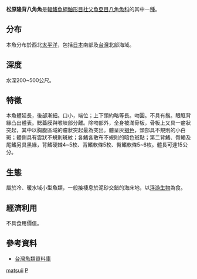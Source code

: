 {{Speciesbox
| taxon = Percis matsuii
| binomial_authority = [[Matsubara|Matsubara]], 1936
| status= LC
| status_system = iucn3.1
}}

'''松原隆背八角魚'''是[[輻鰭魚綱|輻鰭魚綱]][[鮋形目|鮋形目]][[杜父魚亞目|杜父魚亞目]][[八角魚科|八角魚科]]的其中一[[種|種]]。

==分布==
本魚分布於西北[[太平洋|太平洋]]，包括[[日本|日本]]南部及[[台灣|台灣]]北部海域。

==深度==
水深200~500公尺。

==特徵==
本魚體延長，後部漸細。口小，端位；上下頜約略等長。吻圓。不具有鬚。眼眶背緣凸出體表。鰓蓋膜與喉峽部分離。除吻部外，全身被滿骨板，骨板上又具一瘤狀突起，其中以胸腹區域的瘤狀突起最為突出。體呈灰[[褐色|褐色]]，頭部具不規則的小白斑；體側具有雲狀不規則斑紋；各鰭各散布不規則的暗色斑點；第二背鰭、臀鰭及尾鰭另具黑緣，背鰭硬棘4~5枚、背鰭軟條5枚、臀鰭軟條5~6枚。體長可達15公分。

==生態==
屬於冷、暖水域小型魚類，一般接棲息於泥砂交錯的海床地，以[[浮游生物|浮游生物]]為食。

==經濟利用==
不具食用價值。

==參考資料==
* [http://fishdb.sinica.edu.tw/ 台灣魚類資料庫] {{Wayback|url=http://fishdb.sinica.edu.tw/ |date=20160304193340 }}
{{Taxonbar|from=Q940750}}

[[Category:隆背八角魚屬|matsuii]]
[[Category:1936年描述的鱼类|P]]